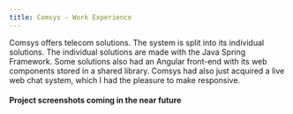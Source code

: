 ```yaml
---
title: Comsys - Work Experience
---
```


Comsys offers telecom solutions. The system is split into its individual solutions. The individual solutions are made with the Java Spring Framework. Some solutions also had an Angular front-end with its web components stored in a shared library. Comsys had also just acquired a live web chat system, which I had the pleasure to make responsive.

#### Project screenshots coming in the near future